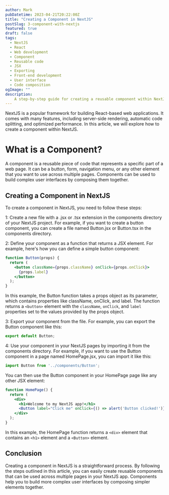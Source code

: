 ```yaml
---
author: Mark
pubDatetime: 2023-04-21T20:22:00Z
title: "Creating a Component in NextJS"
postSlug: 3-component-with-nextjs
featured: true
draft: false
tags:
  - NextJS
  - React
  - Web development
  - Component
  - Reusable code
  - JSX
  - Exporting
  - Front-end development
  - User interface
  - Code composition
ogImage: ""
description:
    A step-by-step guide for creating a reusable component within NextJS, including an example of how to define the component as a function that returns a JSX element and export it from a file.
---
```


NextJS is a popular framework for building React-based web applications. It comes with many features, including server-side rendering, automatic code splitting, and optimized performance. In this article, we will explore how to create a component within NextJS.

# What is a Component?
A component is a reusable piece of code that represents a specific part of a web page. It can be a button, form, navigation menu, or any other element that you want to use across multiple pages. Components can be used to build complex user interfaces by composing them together.

## Creating a Component in NextJS

To create a component in NextJS, you need to follow these steps:

 1: Create a new file with a .jsx or .tsx extension in the components directory of your NextJS project. For example, if you want to create a button component, you can create a file named Button.jsx or Button.tsx in the components directory.

 2: Define your component as a function that returns a JSX element. For example, here's how you can define a simple button component:

```jsx
function Button(props) {
  return (
    <button className={props.className} onClick={props.onClick}>
      {props.label}
    </button>
  );
}
```

In this example, the Button function takes a props object as its parameter, which contains properties like className, onClick, and label. The function returns a `<button>` element with the `className`, `onClick`, and `label` properties set to the values provided by the props object.

 3: Export your component from the file. For example, you can export the Button component like this:

```jsx
export default Button;
```

 4: Use your component in your NextJS pages by importing it from the components directory. For example, if you want to use the Button component in a page named HomePage.jsx, you can import it like this:
```jsx
import Button from '../components/Button';
```

You can then use the Button component in your HomePage page like any other JSX element:

```jsx
function HomePage() {
  return (
    <div>
      <h1>Welcome to my NextJS app!</h1>
      <Button label="Click me" onClick={() => alert('Button clicked!')} />
    </div>
  );
}
```

In this example, the HomePage function returns a `<div>` element that contains an `<h1>` element and a `<Button>` element.

## Conclusion

Creating a component in NextJS is a straightforward process. By following the steps outlined in this article, you can easily create reusable components that can be used across multiple pages in your NextJS app. Components help you to build more complex user interfaces by composing simpler elements together.
